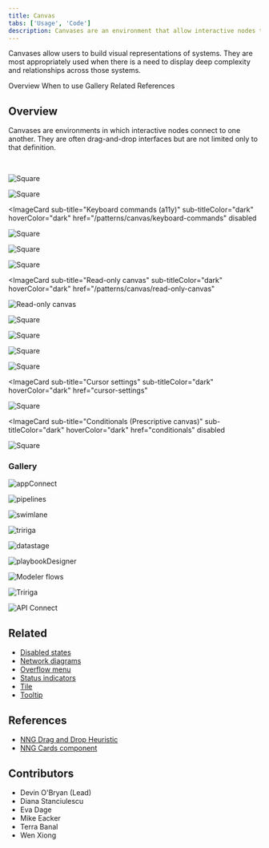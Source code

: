 ```yaml
---
title: Canvas 
tabs: ['Usage', 'Code']
description: Canvases are an environment that allow interactive nodes to connect to one another. They are often drag-and-drop interfaces but are not limited to only that definition.
---
```


<PageDescription>

Canvases allow users to build visual representations of systems. They are most appropriately used when there is a need to display deep complexity and relationships across those systems.

</PageDescription>

<AnchorLinks>
  <AnchorLink>Overview</AnchorLink>
  <AnchorLink>When to use</AnchorLink>
  <AnchorLink>Gallery</AnchorLink>
  <AnchorLink>Related</AnchorLink>
  <AnchorLink>References</AnchorLink>
</AnchorLinks>

## Overview

Canvases are environments in which interactive nodes connect to one another. They are often drag-and-drop interfaces but are not limited only to that definition.


<br />


<Row className="image-card-group">

<Column colMd={3} colLg={3} noGutterSm>

<ImageCard 
sub-title="Canvas style"
sub-titleColor="dark"
hoverColor="dark"
href="/patterns/canvas/canvas-style">

![Square](images/Canvas.svg)

</ImageCard>

<ImageCard 
sub-title="Palettes"
sub-titleColor="dark"
hoverColor="dark"
href="#"
disabled>

![Square](images/Palette.svg)

</ImageCard>


<ImageCard 
sub-title="Keyboard commands (a11y)"
sub-titleColor="dark"
hoverColor="dark"
href="/patterns/canvas/keyboard-commands"
disabled
>

![Square](images/keyboardCommands.svg)

</ImageCard>




</Column>





<Column colMd={3} colLg={3} noGutterSm>

<ImageCard 
sub-title="Nodes"
sub-titleColor="dark"
hoverColor="dark"
href="/patterns/canvas/nodes/nodes-overview">

![Square](images/Nodes.svg)

</ImageCard>

<ImageCard 
sub-title="Toolbars"
sub-titleColor="dark"
hoverColor="dark"
href="#"
disabled>

![Square](images/Tools.svg)

</ImageCard>



<ImageCard 
sub-title="Read-only canvas"
sub-titleColor="dark"
hoverColor="dark"
href="/patterns/canvas/read-only-canvas"
>

![Read-only canvas](images/read-onlyCanvas.svg)

</ImageCard>





</Column>





<Column colMd={3} colLg={3} noGutterSm>

<ImageCard 
sub-title="Links"
sub-titleColor="dark"
hoverColor="dark"
href="/patterns/canvas/links">

![Square](images/Links.svg)

</ImageCard>


<ImageCard 
sub-title="Navigation"
sub-titleColor="dark"
hoverColor="dark"
href="#"
disabled>

![Square](images/Navigation.svg)

</ImageCard>




<ImageCard 
sub-title="Node annotation"
sub-titleColor="dark"
hoverColor="dark"
href="#"
disabled>

![Square](images/nodeAnnotation.svg)

</ImageCard>


</Column>





<Column colMd={3} colLg={3} noGutterSm>



<ImageCard 
sub-title="Node configuration"
sub-titleColor="dark"
hoverColor="dark"
href="/patterns/canvas/node-configuration">

![Square](images/Configuration.svg)

</ImageCard>

<ImageCard 
sub-title="Cursor settings"
sub-titleColor="dark"
hoverColor="dark"
href="cursor-settings"
>

![Square](images/cursorSettings.svg)

</ImageCard>


<ImageCard 
sub-title="Conditionals (Prescriptive canvas)"
sub-titleColor="dark"
hoverColor="dark"
href="conditionals"
disabled
>

![Square](images/ifElse.svg)

</ImageCard>


</Column>

</Row>


### Gallery

<ImageGallery>

<ImageGalleryImage alt="appConnect" title="appConnect" col={3}>

![appConnect](/images/gallery/appConnect.png)

</ImageGalleryImage>

<ImageGalleryImage  alt="pipelines" title="Pipelines" col={3}>

![pipelines](/images/gallery/pipelines.png)

</ImageGalleryImage>


<ImageGalleryImage alt="swimlane" title="Security" col={3}>

![swimlane](/images/gallery/swimlaneDark.png)

</ImageGalleryImage>  

<ImageGalleryImage alt="tririga" title="Tririga" col={3}>

![tririga](/images/gallery/tririga.png)

</ImageGalleryImage>  


<ImageGalleryImage alt="datastage" title="DataStage" col={3}>

![datastage](/images/gallery/datastage.png)

</ImageGalleryImage>  

<ImageGalleryImage alt="playbookDesigner" title="Playbook Designer" col={3}>

![playbookDesigner](/images/gallery/playbookDesigner.png)

</ImageGalleryImage>


<ImageGalleryImage alt="Modeler flows" title="Modeler flows" col={3}>

![Modeler flows](/images/gallery/modelerFlows.svg) 

</ImageGalleryImage>  

<ImageGalleryImage alt="Tririga" title="Tririga dendrogram" col={3}>

![Tririga](/images/gallery/tririgaDendro.png)

</ImageGalleryImage>  

<ImageGalleryImage alt="API Connect" title="API Connect" col={3}>

![API Connect](/images/gallery/apiConnect.png)

</ImageGalleryImage>  

</ImageGallery>


## Related

- [Disabled states](https://www.carbondesignsystem.com/patterns/disabled-states/)
- [Network diagrams](https://www.carbondesignsystem.com/data-visualization/complex-charts#network-diagrams)
- [Overflow menu](https://www.carbondesignsystem.com/components/overflow-menu/usage/)
- [Status indicators](https://www.carbondesignsystem.com/patterns/status-indicator-pattern/)
- [Tile](https://www.carbondesignsystem.com/components/tile/usage/)
- [Tooltip](https://www.carbondesignsystem.com/components/tooltip/usage/)


## References

- [NNG Drag and Drop Heuristic](https://www.nngroup.com/articles/drag-drop/)
- [NNG Cards component](https://www.nngroup.com/articles/cards-component/)


## Contributors

- Devin O'Bryan (Lead)
- Diana Stanciulescu
- Eva Dage 
- Mike Eacker
- Terra Banal
- Wen Xiong